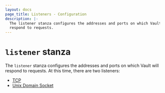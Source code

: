 ```yaml
---
layout: docs
page_title: Listeners - Configuration
description: |-
  The listener stanza configures the addresses and ports on which Vault will
  respond to requests.
---
```


# `listener` stanza

The `listener` stanza configures the addresses and ports on which Vault will
respond to requests. At this time, there are two listeners: 
- [TCP][tcp]
- [Unix Domain Socket][unix]

[tcp]: /vault/docs/configuration/listener/tcp
[unix]: /vault/docs/configuration/listener/unix
